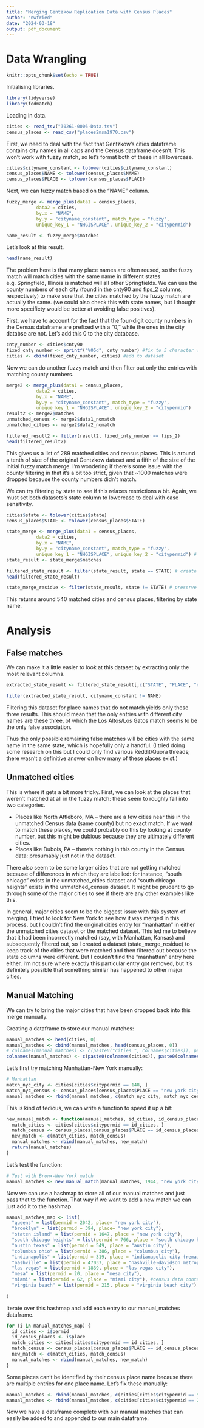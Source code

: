 ```yaml
---
title: "Merging Gentzkow Replication Data with Census Places"
author: "nwfried"
date: "2024-03-18"
output: pdf_document
---
```

# Data Wrangling
```r
knitr::opts_chunk$set(echo = TRUE)
```
Initialising libraries.
```r
library(tidyverse)
library(fedmatch)
```
Loading in data.
```r
cities <- read_tsv("30261-0006-Data.tsv")
census_places <- read_csv("places2msa1970.csv")
```

First, we need to deal with the fact that Gentzkow's cities dataframe contains city names in all caps and the Census dataframe doesn't. This won't work with fuzzy match, so let's format both of these in all lowercase.
```r
cities$cityname_constant <- tolower(cities$cityname_constant)
census_places$NAME <- tolower(census_places$NAME)
census_places$PLACE <- tolower(census_places$PLACE)
```
Next, we can fuzzy match based on the "NAME" column. 
```r
fuzzy_merge <- merge_plus(data1 = census_places,
           data2 = cities,
           by.x = "NAME",
           by.y = "cityname_constant", match_type = "fuzzy",
           unique_key_1 = "NHGISPLACE", unique_key_2 = "citypermid")

name_result <- fuzzy_merge$matches
```
Let's look at this result.
```r
head(name_result)
```
The problem here is that many place names are often reused, so the fuzzy match will match cities with the same name in different states e.g. Springfield, Illinois is matched will all other Springfields. We can use the county numbers of each city (found in the cnty90 and fips_2 columns, respectively) to make sure that the cities matched by the fuzzy match are actually the same. (we could also check this with state names, but I thought more specificty would be better at avoiding false positives).

First, we have to account for the fact that the four-digit county numbers in the Census dataframe are prefixed with a "0," while the ones in the city databse are not. Let's add this 0 to the city database.
```r
cnty_number <- cities$cnty90
fixed_cnty_number <- sprintf("%05d", cnty_number) #fix to 5 character width
cities <- cbind(fixed_cnty_number, cities) #add to dataset
```
Now we can do another fuzzy match and then filter out only the entries with matching county numbers.
```r
merge2 <- merge_plus(data1 = census_places,
           data2 = cities,
           by.x = "NAME",
           by.y = "cityname_constant", match_type = "fuzzy",
           unique_key_1 = "NHGISPLACE", unique_key_2 = "citypermid")
result2 <- merge2$matches
unmatched_census <- merge2$data1_nomatch
unmatched_cities <- merge2$data2_nomatch
```

```r
filtered_result2 <- filter(result2, fixed_cnty_number == fips_2)
head(filtered_result2)
```
This gives us a list of 289 matched cities and census places. This is around a tenth of size of the original Gentzkow dataset and a fifth of the size of the initial fuzzy match merge. I'm wondering if there's some issue with the county filtering in that it's a bit too strict, given that ~1000 matches were dropped because the county numbers didn't match.

We can try filtering by state to see if this relaxes restrictions a bit. Again, we must set both datasets's state column to lowercase to deal with case sensitivity.
```r
cities$state <- tolower(cities$state)
census_places$STATE <- tolower(census_places$STATE)

state_merge <- merge_plus(data1 = census_places,
           data2 = cities,
           by.x = "NAME",
           by.y = "cityname_constant", match_type = "fuzzy",
           unique_key_1 = "NHGISPLACE", unique_key_2 = "citypermid") # merge again with changes to datasets
state_result <- state_merge$matches

filtered_state_result <- filter(state_result, state == STATE) # create dataset with matching states
head(filtered_state_result)

state_merge_residue <- filter(state_result, state != STATE) # preserve data without matching states for later analysis
```
This returns around 540 matched cities and census places, filtering by state name.

# Analysis

## False matches
We can make it a little easier to look at this dataset by extracting only the most relevant columns.
```r
extracted_state_result <- filtered_state_result[,c("STATE", "PLACE", "namemsa", "NAME", "cityname_constant", "state")]
```

```r
filter(extracted_state_result, cityname_constant != NAME)
```
Filtering this dataset for place names that do not match yields only these three results. This should mean that the only entries with different city names are these three, of which the Los Altos/Los Gatos match seems to be the only false association.

Thus the only possible remaining false matches will be cities with the same name in the same state, which is hopefully only a handful. (I tried doing some research on this but I could only find various Reddit/Quora threads; there wasn't a definitive answer on how many of these places exist.)

## Unmatched cities
This is where it gets a bit more tricky.
First, we can look at the places that weren't matched at all in the fuzzy match: these seem to roughly fall into two categories. 

* Places like North Attleboro, MA -- there are a few cities near this in the unmatched Census data (same county) but no exact match. If we want to match these places, we could probably do this by looking at county number, but this might be dubious because they are ultimately different cities.
* Places like Dubois, PA -- there's nothing in this county in the Census data: presumably just not in the dataset.

There also seem to be some larger cities that are not getting matched because of differences in which they are labelled: for instance, "south chicago" exists in the unmatched_cities dataset and "south chicago heights" exists in the unmatched_census dataset. It might be prudent to go through some of the major cities to see if there are any other examples like this.

In general, major cities seem to be the biggest issue with this system of merging. I tried to look for New York to see how it was merged in this process, but I couldn't find the original cities entry for "manhattan" in either the unmatched cities dataset or the matched dataset. This led me to believe that it had been incorrectly matched (say, with Manhattan, Kansas) and subsequently filtered out, so I created a dataset (state_merge_residue) to keep track of the cities that were matched and then filtered out because the state columns were different. But I couldn't find the "manhattan" entry here either. I'm not sure where exactly this particular entry got removed, but it's definitely possible that something similar has happened to other major cities.


## Manual Matching
We can try to bring the major cities that have been dropped back into this merge manually.

Creating a dataframe to store our manual matches:
```r
manual_matches <- head(cities, 0)
manual_matches <- cbind(manual_matches, head(census_places, 0))
# colnames(manual_matches) <- c(paste0("cities_", colnames(cities)), paste0("census_places_", colnames(census_places)))
colnames(manual_matches) <- c(paste0(colnames(cities)), paste0(colnames(census_places)))
```

Let's first try matching Manhattan-New York manually:
```r
# Manhattan
match_nyc_city <- cities[cities$citypermid == 148, ]
match_nyc_census <- census_places[census_places$PLACE == "new york city", ]
manual_matches <- rbind(manual_matches, c(match_nyc_city, match_nyc_census))
```
This is kind of tedious, we can write a function to speed it up a bit:
```r
new_manual_match <- function(manual_matches, id_cities, id_census_places) {
  match_cities <- cities[cities$citypermid == id_cities, ]
  match_census <- census_places[census_places$PLACE == id_census_places, ]
  new_match <- c(match_cities, match_census)
  manual_matches <- rbind(manual_matches, new_match)
  return(manual_matches)
}
```

Let's test the function:
```r
# Test with Bronx-New York match
manual_matches <- new_manual_match(manual_matches, 1944, "new york city")
```

Now we can use a hashmap to store all of our manual matches and just pass that to the function. That way if we want to add a new match we can just add it to the hashmap.

```r
manual_matches_map <- list(
  "queens" = list(permid = 2042, place= "new york city"),
  "brooklyn" = list(permid = 394, place= "new york city"),
  "staten island" = list(permid = 1647, place = "new york city"),
  "south chicago heights" = list(permid = 766, place = "south chicago heights village"),
  "austin texas" = list(permid = 549, place = "austin city"),
  "columbus ohio" = list(permid = 386, place = "columbus city"),
  "indianapolis" = list(permid = 319, place = "indianapolis city (remainder)"), # what does remainder mean?
  "nashville" = list(permid = 47037, place = "nashville-davidson metropolitan government (balance)"),
  "las vegas" = list(permid = 1839, place = "las vegas city"),
  "mesa" = list(permid = 20, place = "mesa city"),
  "miami" = list(permid = 62, place = "miami city"), #census data contains both miami and miami beach
  "virginia beach" = list(permid = 215, place = "virginia beach city") #include norfolk as well?
  
)
```


Iterate over this hashmap and add each entry to our manual_matches dataframe.
```r
for (i in manual_matches_map) {
  id_cities <- i$permid
  id_census_places <- i$place
  match_cities <- cities[cities$citypermid == id_cities, ]
  match_census <- census_places[census_places$PLACE == id_census_places, ]
  new_match <- c(match_cities, match_census)
  manual_matches <- rbind(manual_matches, new_match)
}
```
Some places can't be identified by their census place name because there are multiple entries for one place name. Let's fix these manually:
```r
manual_matches <- rbind(manual_matches, c(cities[cities$citypermid == 533, ], census_places[census_places$NHGISPLACE == "G410590000", ])) #Portland, OR match
manual_matches <- rbind(manual_matches, c(cities[cities$citypermid == 2023, ], census_places[census_places$NHGISPLACE == "G480040000", ]))
```
Now we have a dataframe complete with our manual matches that can easily be added to and appended to our main dataframe.

